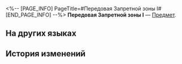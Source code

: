 <%-- [PAGE_INFO]
PageTitle=#Передовая Запретной зоны I#
[END_PAGE_INFO] --%>
{{Предмет Инфобокс
|id          = 252349
|Изображение = Предмет Передовая Запретной зоны I.png
|Тип         = 
|Инвентарь   = 
|Редкость    = 5
|Эффект      = 
|Описание    = Соберите набор карточек воспоминаний, чтобы получить усиление.
}}
{{Описание|Ваши воспоминания об Освоении могут стать источником вдохновения для игры.}}
'''Передовая Запретной зоны I''' — [[Предмет]].

==На других языках==
{{На других языках
|en   = Frontline (I)
|zhs  = 禁区前线-Ⅰ
|zht  = 禁區前線-Ⅰ
|ja   = 禁区前線-I
|ko   = 금지구역 전방-Ⅰ
|es   = El Frente&nbsp;I
|fr   = Ligne de front (I)
|ru   = Передовая Запретной зоны I
|th   = แนวหน้าเขตหวงห้าม I
|vi   = Tiền Tuyến Cấm Địa-I
|de   = Frontlinie (I)
|id   = Garis Depan Daerah Terlarang I
|pt   = Linha de Frente (I)
}}

==История изменений==
{{История изменений|3.5}}